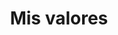 ---
title: Mis valores
description: Los principios fundamentales que guían mis decisiones y dan forma a mi trabajo en ingeniería de software.
slug: about/valores
---